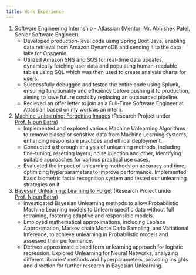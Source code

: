 ```yaml
---
title: Work Experience
---
```


1. Software Engineering Internship - Atlassian (Mentor: Mr. Abhishek Patel, Senior Software Engineer)
    * Developed production-level code using Spring Boot Java, enabling data retrieval from Amazon DynamoDB and sending it to the data lake for Opsgenie.
    * Utilized Amazon SNS and SQS for real-time data updates, dynamically fetching user data and populating human-readable tables using SQL which was then used to create analysis charts for users.
    * Successfully debugged and tested the entire code using Splunk, ensuring functionality and efficiency before pushing it to production, aiming to save future costs by replacing an outsourced pipeline.
    * Recieved an offer letter to join as a Full-Time Software Engineer at Atlassian based on my work as an intern.

2. [Machine Unlearning: Forgetting Images](https://github.com/Inderjeet-23/Machine_Unlearning) (Research Project under [Prof. Nipun Batra](https://nipunbatra.github.io/))
    * Implemented and explored various Machine Unlearning Algorithms to remove biased or sensitive data from Machine Learning systems, enhancing responsible practices and ethical deployment.
    * Conducted a thorough analysis of unlearning methods, including fine-tuning, resetting layers, noise injection and other, identifying suitable approaches for various practical use cases.
    * Evaluated the impact of unlearning methods on accuracy and time, optimizing hyperparameters to improve performance. Implemented basic biometric facial recognition system and tested our unlearning strategies on it.

3. [Bayesian Unlearning: Learning to Forget](https://github.com/Kalash0309/Bayesian_Unlearning) (Research Project under [Prof. Nipun Batra](https://nipunbatra.github.io/))
    * Investigated Bayesian Unlearning methods to allow Probabilistic Machine Learning models to Unlearn specific data without full retraining, fostering adaptive and responsible models.
    * Employed mathematical approximations, including Laplace Approximation, Markov chain Monte Carlo Sampling, and Variational Inference, to achieve unlearning in Probabilistic models and assessed their performance.
    * Derived approximate closed form unlearning approach for logistic regression. Explored Unlearning for Neural Networks, analyzing different libraries' methods and hyperparameters, providing insights and direction for further research in Bayesian Unlearning. 